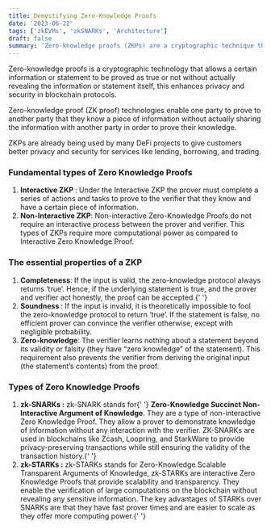 ```yaml
---
title: Demystifying Zero-Knowledge Proofs
date: '2023-06-22'
tags: ['zkEVMs', 'zkSNARKs', 'Architecture']
draft: false
summary: 'Zero-knowledge proofs (ZKPs) are a cryptographic technique that can be used to prove the validity of a statement without revealing the underlying information.'
---
```


Zero-knowledge proofs is a cryptographic technology that allows a certain information or statement to be proved as true or not without actually revealing the information or statement itself, this enhances privacy and security in blockchain protocols.

Zero-knowledge proof (ZK proof) technologies enable one party to prove to another party that they know a piece of information without actually sharing the information with another party in order to prove their knowledge.

ZKPs are already being used by many DeFi projects to give customers better privacy and security for services like lending, borrowing, and trading.

### Fundamental types of Zero Knowledge Proofs

<ol>
  <li>
    <strong> Interactive ZKP </strong>: Under the Interactive ZKP the prover must complete a series
    of actions and tasks to prove to the verifier that they know and have a certain piece of
    information.
  </li>
  <li>
    <strong> Non-Interactive ZKP</strong>: Non-interactive Zero-Knowledge Proofs do not require an
    interactive process between the prover and verifier. This types of ZKPs require more
    computational power as compared to Interactive Zero Knowledge Proof.
  </li>
</ol>

### The essential properties of a ZKP

<ol>
  <li>
    <strong> Completeness</strong>: If the input is valid, the zero-knowledge protocol always
    returns ‘true’. Hence, if the underlying statement is true, and the prover and verifier act
    honestly, the proof can be accepted.{' '}
  </li>
  <li>
    <strong> Soundness </strong>: If the input is invalid, it is theoretically impossible to fool
    the zero-knowledge protocol to return ‘true’. If the statement is false, no efficient prover can
    convince the verifier otherwise, except with negligible probability.
  </li>
  <li>
    <strong> Zero-knowledge</strong>: The verifier learns nothing about a statement beyond its
    validity or falsity (they have “zero knowledge” of the statement). This requirement also
    prevents the verifier from deriving the original input (the statement’s contents) from the
    proof.
  </li>
</ol>

### Types of Zero Knowledge Proofs

<ol>
  <li>
    <strong> zk-SNARKs :</strong> zk-SNARK stands for{' '}
    <strong>Zero-Knowledge Succinct Non-Interactive Argument of Knowledge</strong>. They are a type
    of non-interactive Zero Knowledge Proof. They allow a prover to demonstrate knowledge of
    information without any interaction with the verifier. ZK-SNARKs are used in blockchains like
    Zcash, Loopring, and StarkWare to provide privacy-preserving transactions while still ensuring
    the validity of the transaction history.{' '}
  </li>
  <li>
    <strong> zk-STARKs :</strong> zk-STARKs stands for Zero-Knowledge Scalable Transparent Arguments
    of Knowledge, zk-STARKs are interactive Zero Knowledge Proofs that provide scalability and
    transparency. They enable the verification of large computations on the blockchain without
    revealing any sensitive information. The key advantages of STARKs over SNARKs are that they have
    fast prover times and are easier to scale as they offer more computing power.{' '}
  </li>
</ol>
